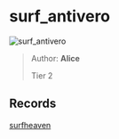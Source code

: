 
# surf_antivero

![surf_antivero](https://raw.githubusercontent.com/Sayt123/SurfMapPics/Maps-and-bonuses/csgo/surf_antivero.jpg)

> Author: **Alice**
>
> Tier 2

## Records

[surfheaven](https://surfheaven.eu/map/surf_antivero)
